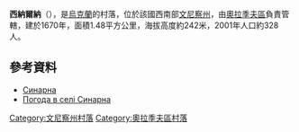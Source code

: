 {{coord|49|9|22|N|29|18|29|E|scale:30000|display=title}}

'''西納爾納'''（{{lang-uk|Синарна}}），是[[烏克蘭|烏克蘭]]的村落，位於該國西南部[[文尼察州|文尼察州]]，由[[奧拉季夫區|奧拉季夫區]]負責管轄，建於1670年，面積1.48平方公里，海拔高度約242米，2001年人口約328人。

==參考資料==
* [http://w1.c1.rada.gov.ua/pls/z7502/A005?rdat1=08.05.2012&rf7571=2677 Синарна]{{Dead link|date=2018年6月 |bot=InternetArchiveBot |fix-attempted=no }} 
* [http://weather.in.ua/ua/vinnickaja/23812 Погода в селі Синарна] {{Wayback|url=http://weather.in.ua/ua/vinnickaja/23812 |date=20201023023523 }}

[[Category:文尼察州村落|Category:文尼察州村落]]
[[Category:奧拉季夫區村落|Category:奧拉季夫區村落]]


{{Vinnytsia-geo-stub}}